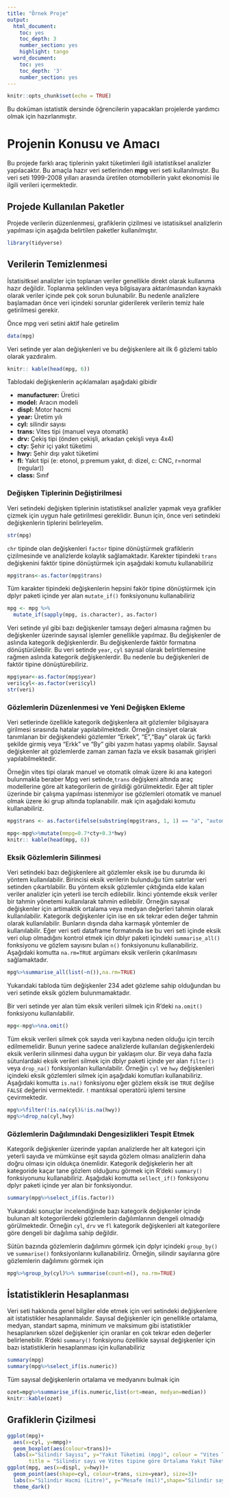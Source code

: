 ```yaml
---
title: "Örnek Proje"
output:
  html_document:
    toc: yes
    toc_depth: 3
    number_section: yes
    highlight: tango
  word_document:
    toc: yes
    toc_depth: '3'
    number_section: yes
---
```

```r
knitr::opts_chunk$set(echo = TRUE)
```


Bu doküman istatistik dersinde öğrencilerin yapacakları projelerde yardımcı olmak için hazırlanmıştır. 


# Projenin Konusu ve Amacı

Bu projede farklı araç tiplerinin yakıt tüketimleri ilgili istatistiksel analizler yapılacaktır. Bu amaçla hazır veri setlerinden **mpg** veri seti kullanılmıştır. Bu veri seti 1999-2008 yılları arasında üretilen otomobillerin yakıt ekonomisi ile ilgili verileri içermektedir.

## Projede Kullanılan Paketler

Projede verilerin düzenlenmesi, grafiklerin çizilmesi ve istatisiksel analizlerin yapılması için aşağıda belirtilen paketler kullanılmıştır.

```r
library(tidyverse)
```


## Verilerin Temizlenmesi

İstatisitksel analizler için toplanan veriler genellikle  direkt olarak kullanıma hazır değildir.  Toplanma şeklinden veya bilgisayara aktarılmasından kaynaklı olarak veriler içinde pek çok sorun bulunabilir. Bu nedenle analizlere başlamadan önce veri içindeki sorunlar giderilerek verilerin temiz hale getirilmesi gerekir. 

Önce mpg veri setini aktif hale getirelim 

```r
data(mpg)
```

Veri setinde yer alan değişkenleri ve bu değişkenlere ait ilk 6 gözlemi tablo olarak yazdıralım.

```r
knitr:: kable(head(mpg, 6))
```

Tablodaki değişkenlerin açıklamaları aşağıdaki gibidir

* **manufacturer:** Üretici 
* **model:** Aracın modeli
* **displ:** Motor hacmi
* **year:** Üretim yılı
* **cyl:** silindir sayısı
* **trans:** Vites tipi (manuel veya otomatik)
* **drv:** Çekiş tipi (önden çekişli, arkadan çekişli veya 4x4)
* **cty:** Şehir içi yakıt tüketimi
* **hwy:** Şehir dışı yakıt tüketimi
* **fl:** Yakıt tipi (e: etonol, p:premum yakıt, d: dizel, c: CNC, r=normal (regular))
* **class:** Sınıf

### Değişken Tiplerinin Değiştirilmesi

Veri setindeki değişken tiplerinin istatistiksel analizler yapmak veya grafikler çizmek için uygun hale getirilmesi gereklidir. Bunun için, önce veri setindeki değişkenlerin tiplerini belirleyelim.

```r
str(mpg)
```

`chr` tipinde olan değişkenleri `factor` tipine dönüştürmek grafiklerin çizilmesinde ve analizlerde kolaylık sağlamaktadır. Karekter tipindeki `trans` değişkenini faktör tipine dönüştürmek için aşağıdaki komutu kullanabiliriz


```r
mpg$trans<-as.factor(mpg$trans)
```
Tüm karakter tipindeki değişkenlerin hepsini fakör tipine dönüştürmek için dplyr paketi içinde yer alan `mutate_if()` fonksiyonunu kullanabiliriz

```r

mpg <- mpg %>%
  mutate_if(sapply(mpg, is.character), as.factor)
```

Veri setinde yıl gibi bazı değişkenler tamsayı değeri almasına rağmen bu değişkenler üzerinde sayısal işlemler genellikle yapılmaz. Bu değişkenler de aslında kategorik değişkenlerdir. Bu değişkenlerde faktör formatına dönüştürülebilir. Bu veri setinde `year`, `cyl` sayısal olarak belirtilemesine rağmen aslında kategorik değişkenlerdir. Bu nedenle bu değişkenleri de faktör tipine dönüştürebiliriz. 

```r
mpg$year<-as.factor(mpg$year)
veri$cyl<-as.factor(veri$cyl)
str(veri)
```

### Gözlemlerin Düzenlenmesi ve Yeni Değişken Ekleme

Veri setlerinde özellikle kategorik değişkenlera ait gözlemler bilgisayara girilmesi sırasında hatalar yapılabilmektedir.  Örneğin cinsiyet olarak tanımlanan bir değişkendeki gözlemler "Erkek", "E","Bay" olarak üç farklı şekilde girmiş veya "Erkk" ve "By" gibi yazım hatası yapmış olabilir. Sayısal değişkenler ait gözlemlerde zaman zaman fazla ve eksik basamak girişleri yapılabilmektedir. 

Örneğin vites tipi olarak  manuel ve otomatik olmak üzere iki ana kategori bulunmakla beraber Mpg veri setinde,`trans` değişkeni altında araç modellerine göre alt kategorilerin de girildiği görülmektedir. Eğer alt tipler üzerinde bir çalışma yapılması istenmiyor ise gözlemleri otomatik ve manuel olmak üzere iki grup altında toplanabilir. mak için aşağıdaki komutu kullanabiliriz.  

```r
mpg$trans <- as.factor(ifelse(substring(mpg$trans, 1, 1) == "a", "automatic", "manual"))
```


```r
mpg<-mpg%>%mutate(mmpg=0.7*cty+0.3*hwy)
knitr:: kable(head(mpg, 6))
```

### Eksik Gözlemlerin Silinmesi

Veri setindeki bazı değişkenlere ait gözlemler eksik ise bu durumda iki yöntem kullanılabilir. Birincisi eksik verilerin bulunduğu tüm satırlar veri setinden çıkartılabilir. Bu yöntem eksik gözlemler çıktığında elde kalan veriler analizler için yeterli ise tercih edilebilir. İkinci yöntemde eksik veriler bir tahmin yönetemi kullanılarak tahmin edilebilir. Örneğin sayısal değişkenler için artimaktik ortalama veya medyan değerleri tahmin olarak kullanılabilir. Kategorik değişkenler için ise en sık tekrar eden değer tahmin olarak kullanılabilir. Bunların dışında daha karmaşık yöntemler de kullanılabilir. Eğer veri seti dataframe formatında ise bu veri seti içinde eksik veri olup olmadığını kontrol etmek için dblyr paketi içindeki `summarise_all()` fonksiyonu ve gözlem sayısını bulan `n()` fonksiyonunu kullanabiliriz. Aşağıdaki komutta `na.rm=TRUE` argümanı eksik verilerin çıkarılmasını sağlamaktadır.

```r
mpg%>%summarise_all(list(~n()),na.rm=TRUE)
```

Yukarıdaki tabloda tüm değişkenler 234 adet gözleme sahip olduğundan bu veri setinde eksik gözlem bulunmamaktadır. 

Bir veri setinde yer alan tüm eksik verileri silmek için R'deki `na.omit()` fonksiyonu kullanılabilir.

```r
mpg<-mpg%>%na.omit()
```

Tüm eksik verileri silmek çok sayıda veri kaybına neden olduğu için tercih edilmemelidir. Bunun yerine sadece analizlerde kullanılan değişkenlerdeki eksik verilerin silinmesi daha uygun bir yaklaşım olur.  Bir veya daha fazla sütunlardaki eksik verileri silmek için dblyr paketi içinde yer alan  `filter()` veya `drop_na()` fonksiyonları kullanılabilir. Örneğin `cyl` ve `hwy` değişkenleri içindeki eksik gözlemleri silmek için aşağıdaki komutları kullanabiliriz. Aşağıdaki komutta `is.na()` fonksiyonu eğer gözlem eksik ise `TRUE` değilse `FALSE` değerini vermektedir. `!` mantıksal operatörü  işlemi  tersine çevirmektedir. 

```r
mpg%>%filter(!is.na(cyl)&!is.na(hwy))
mpg%>%drop_na(cyl,hwy)
```

### Gözlemlerin Dağılımındaki Dengesizlikleri Tespit Etmek


Kategorik değişkenler üzerinde yapılan analizlerde her alt kategori için yeterli sayıda ve mümkünse eşit sayıda gözlem olması analizlerin daha doğru olması için oldukça önemlidir. Kategorik değişkelerin her alt kategoride kaçar tane gözlem olduğunu görmek için R'deki `summary()` fonksiyonunu kullanabiliriz. Aşağıdaki komutta `sellect_if()` fonksiyonu dplyr paketi içinde yer alan bir fonksiyondur. 

```r
summary(mpg%>%select_if(is.factor))
```

Yukarıdaki sonuçlar incelendiğinde bazı kategorik değişkenler içinde bulunan alt kotegorilerdeki gözlemlerin dağılımlarının dengeli olmadığı görülmektedir. Örneğin `cyl`, `drv` ve `fl` kategorik değişkenleri alt kategorilere göre dengeli bir dağılıma sahip değildir. 

Sütün bazında gözlemlerin dağılımını görmek için dplyr içindeki `group_by()` ve `summarise()` fonksiyonlarını kullanabiliriz. Örneğin, silindir sayılarına göre gözlemlerin dağılımını görmek için

```r
mpg%>%group_by(cyl)%>% summarise(count=n(), na.rm=TRUE)
```

## İstatistiklerin Hesaplanması

Veri seti hakkında genel bilgiler elde etmek için veri setindeki değişkenlere ait istatistikler hesaplanmalıdır. Sayısal değişkenler için genellikle ortalama, medyan, standart sapma, minimum ve maksimum gibi istatistikler hesaplanırken sözel değişkenler için oranlar en çok tekrar eden değerler belirlenebilir. R'deki `summary()` fonksiyonu özellikle sayısal değişkenler için bazı istatistiklerin hesaplanması için kullanabiliriz 

```r
summary(mpg)
summary(mpg%>%select_if(is.numeric))
```

Tüm sayısal değişkenlerin ortalama ve medyanını bulmak için

```r
ozet=mpg%>%summarise_if(is.numeric,list(ort=mean, medyan=median))
knitr::kable(ozet)
```

## Grafiklerin Çizilmesi

```r
ggplot(mpg)+
  aes(x=cyl, y=mmpg)+
  geom_boxplot(aes(colour=trans))+
  labs(x="Silindir Sayısı", y="Yakıt Tüketimi (mpg)", colour = "Vites Türü",
       title = "Silindir sayı ve Vites tipine göre Ortalama Yakıt Tüketimleri", )
ggplot(mpg, aes(x=displ, y=hwy))+
  geom_point(aes(shape=cyl, colour=trans, size=year), size=3)+
  labs(x="Silindir Hacmi (Litre)", y="Mesafe (mil)",shape="Silindir sayısı", colour="Vites Tipi")+
  theme_dark()
```

